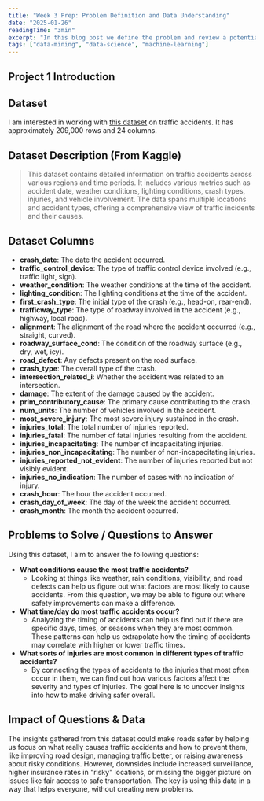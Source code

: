 ```yaml
---
title: "Week 3 Prep: Problem Definition and Data Understanding"
date: "2025-01-26"
readingTime: "3min"
excerpt: "In this blog post we define the problem and review a potential dataset."
tags: ["data-mining", "data-science", "machine-learning"]
---
```

## Project 1 Introduction
## Dataset
I am interested in working with [this dataset](https://www.kaggle.com/datasets/oktayrdeki/traffic-accidents) on traffic accidents. It has approximately 209,000 rows and 24 columns.
## Dataset Description (From Kaggle)
> This dataset contains detailed information on traffic accidents across various regions and time periods. It includes various metrics such as accident date, weather conditions, lighting conditions, crash types, injuries, and vehicle involvement. The data spans multiple locations and accident types, offering a comprehensive view of traffic incidents and their causes.
## Dataset Columns
- **crash_date**: The date the accident occurred.
- **traffic_control_device**: The type of traffic control device involved (e.g., traffic light, sign).
- **weather_condition**: The weather conditions at the time of the accident.
- **lighting_condition**: The lighting conditions at the time of the accident.
- **first_crash_type**: The initial type of the crash (e.g., head-on, rear-end).
- **trafficway_type**: The type of roadway involved in the accident (e.g., highway, local road).
- **alignment**: The alignment of the road where the accident occurred (e.g., straight, curved).
- **roadway_surface_cond**: The condition of the roadway surface (e.g., dry, wet, icy).
- **road_defect**: Any defects present on the road surface.
- **crash_type**: The overall type of the crash.
- **intersection_related_i**: Whether the accident was related to an intersection.
- **damage**: The extent of the damage caused by the accident.
- **prim_contributory_cause**: The primary cause contributing to the crash.
- **num_units**: The number of vehicles involved in the accident.
- **most_severe_injury**: The most severe injury sustained in the crash.
- **injuries_total**: The total number of injuries reported.
- **injuries_fatal**: The number of fatal injuries resulting from the accident.
- **injuries_incapacitating**: The number of incapacitating injuries.
- **injuries_non_incapacitating**: The number of non-incapacitating injuries.
- **injuries_reported_not_evident**: The number of injuries reported but not visibly evident.
- **injuries_no_indication**: The number of cases with no indication of injury.
- **crash_hour**: The hour the accident occurred.
- **crash_day_of_week**: The day of the week the accident occurred.
- **crash_month**: The month the accident occurred.
## Problems to Solve / Questions to Answer
Using this dataset, I aim to answer the following questions:
- **What conditions cause the most traffic accidents?**
	- Looking at things like weather, rain conditions, visibility, and road defects can help us figure out what factors are most likely to cause accidents. From this question, we may be able to figure out where safety improvements can make a difference.
- **What time/day do most traffic accidents occur?**
	- Analyzing the timing of accidents can help us find out if there are specific days, times, or seasons when they are most common. These patterns can help us extrapolate how the timing of accidents may correlate with higher or lower traffic times.
- **What sorts of injuries are most common in different types of traffic accidents?**
	- By connecting the types of accidents to the injuries that most often occur in them, we can find out how various factors affect the severity and types of injuries. The goal here is to uncover insights into how to make driving safer overall.
## Impact of Questions & Data
The insights gathered from this dataset could make roads safer by helping us focus on what really causes traffic accidents and how to prevent them, like improving road design, managing traffic better, or raising awareness about risky conditions. However, downsides include increased surveillance, higher insurance rates in "risky" locations, or missing the bigger picture on issues like fair access to safe transportation. The key is using this data in a way that helps everyone, without creating new problems.